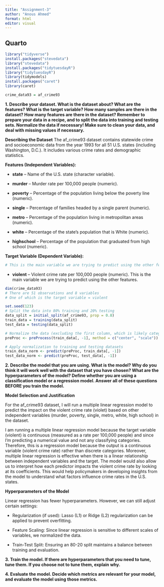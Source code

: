 ```yaml
---
title: "Assignment-3"
author: "Anous Ahmed"
format: html
editor: visual
---
```


## Quarto

```r
library("tidyverse")
install.packages("stevedata")
library("stevedata")
install.packages("tidytuesdayR")
library("tidytuesdayR")
library(tidymodels)
install.packages("caret")  
library(caret)
```

```r
crime_data93 = af_crime93
```

**1. Describe your dataset. What is the dataset about? What are the features? What is the target variable? How many samples are there in the dataset? How many features are there in the dataset? Remember to prepare your data in a recipe, and to split the data into training and testing sets. Normalize the data if necessary! Make sure to clean your data, and deal with missing values if necessary.**

**Describing the Dataset** The af_crime93 dataset contains statewide crime and socioeconomic data from the year 1993 for all 51 U.S. states (including Washington, D.C.). It includes various crime rates and demographic statistics.

**Features (Independent Variables):**

-   **state** – Name of the U.S. state (character variable).

-   **murder** – Murder rate per 100,000 people (numeric).

-   **poverty** – Percentage of the population living below the poverty line (numeric).

-   **single** – Percentage of families headed by a single parent (numeric).

-   **metro** – Percentage of the population living in metropolitan areas (numeric).

-   **white** – Percentage of the state’s population that is White (numeric).

-   **highschool** – Percentage of the population that graduated from high school (numeric).

**Target Variable (Dependent Variable):**

```r
# This is the main variable we are trying to predict using the other features.
```

-   **violent** – Violent crime rate per 100,000 people (numeric). This is the main variable we are trying to predict using the other features.

```r
dim(crime_data93)
# There are 51 observations and 8 variables 
# One of which is the target variable = violent
```

```r
set.seed(123)
# Split the data into 80% training and 20% testing
data_split = initial_split(af_crime93, prop = 0.8)
train_data = training(data_split)
test_data = testing(data_split)
```

```r
# Normalize the data (excluding the first column, which is likely categorical)
preProc <- preProcess(train_data[, -1], method = c("center", "scale"))

# Apply normalization to training and testing datasets
train_data_norm <- predict(preProc, train_data[, -1])
test_data_norm <- predict(preProc, test_data[, -1])
```

**2. Describe the model that you are using. What is the model? Why do you think it will work well with the dataset that you have chosen? What are the hyperparameters of the model? Define whether you are using a classification model or a regression model. Answer all of these questions BEFORE you train the model.**

**Model Selection and Justification**

For the af_crime93 dataset, I will run a multiple linear regression model to predict the impact on the violent crime rate (violet) based on other independent variables (murder, poverty, single, metro, white, high school) in the dataset.

I am running a multiple linear regression model because the target variable (violent) is continuous (measured as a rate per 100,000 people) and since I’m predicting a numerical value and not any classifying categories. Therefore, this is a regression model because the output is a continuous variable (violent crime rate) rather than discrete categories. Moreover, multiple linear regression is effective when there is a linear relationship between independent variables and the target. The model would also allow us to interpret how each predictor impacts the violent crime rate by looking at its coefficients. This would help policymakers in developing insights from the model to understand what factors influence crime rates in the U.S. states.

**Hyperparameters of the Model**

Linear regression has fewer hyperparameters. However, we can still adjust certain settings:

-   Regularization (if used): Lasso (L1) or Ridge (L2) regularization can be applied to prevent overfitting.

-   Feature Scaling: Since linear regression is sensitive to different scales of variables, we normalized the data.

-   Train-Test Split: Ensuring an 80-20 split maintains a balance between training and evaluation.

**3. Train the model. If there are hyperparameters that you need to tune, tune them. If you choose not to tune them, explain why.**



**4. Evaluate the model. Decide which metrics are relevant for your model, and evaluate the model using those metrics.**